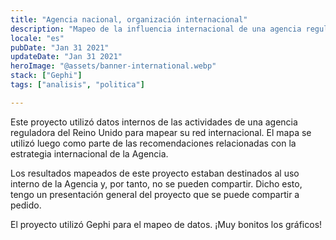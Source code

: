 ```yaml
---
title: "Agencia nacional, organización internacional"
description: "Mapeo de la influencia internacional de una agencia reguladora nacional"
locale: "es"
pubDate: "Jan 31 2021"
updateDate: "Jan 31 2021"
heroImage: "@assets/banner-international.webp"
stack: ["Gephi"]
tags: ["analisis", "politica"]

---
```

Este proyecto utilizó datos internos de las actividades de una agencia reguladora del Reino Unido para mapear su red internacional. El mapa se utilizó luego como parte de las recomendaciones relacionadas con la estrategia internacional de la Agencia.

Los resultados mapeados de este proyecto estaban destinados al uso interno de la Agencia y, por tanto, no se pueden compartir. Dicho esto, tengo un presentación general del proyecto que se puede compartir a pedido.

El proyecto utilizó Gephi para el mapeo de datos. ¡Muy bonitos los gráficos!
